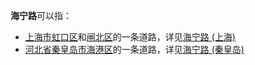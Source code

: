 '''海宁路'''可以指：
*[[上海市|上海市]][[虹口区|虹口区]]和[[闸北区|闸北区]]的一条道路，详见[[海宁路_(上海)|海宁路 (上海)]]
*[[河北省|河北省]][[秦皇岛市|秦皇岛市]][[海港区|海港区]]的一条道路，详见[[海宁路_(秦皇岛)|海宁路 (秦皇岛)]]

{{disambig|Cat=街道名消歧义}}